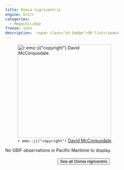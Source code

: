 ```yaml
---
title: Osmia nigriventris
engine: knitr
categories:
  - Megachilidae
freeze: auto
description:  <span class="sh-badge">SH list</span>
---
```

![`r emo::ji("copyright")` [David McCorquodale ](https://inaturalist.ca/photos/145321672).](https://inaturalist-open-data.s3.amazonaws.com/photos/145321672/large.jpg){height=300}



No GBIF observations in Pacific Maritime to display.
<br><br>
<center>


<a href="https://inaturalist.ca/observations?place_id=any&quality_grade=research&subview=map&taxon_id=452480"><button type="button" class="btn btn-secondary">See all Osmia nigriventris <i class="fa-solid fa-arrow-up-right-from-square"></i> </button></a>
</center>
